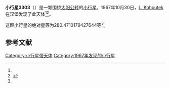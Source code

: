 {{Infobox planet
| bgcolour = #FFFFC0
| name = 3303 Merta
| symbol = 
| image = 
| caption = 
| discovery = yes
| discovery_ref = 
| discoverer = [[L._Kohoutek|L. Kohoutek]]
| discovery_site = [[汉堡|汉堡]] 
| discovered = 1967年10月30日
| designations = yes
| mp_name = 
| named_after = 
| alt_names = 1967 UN/ 1927 UG / 1971 QY / 1971 SY / 1976 SK7 / 1981 RF5
| mp_category = [[主带小行星|主带小行星]]
| orbit_ref = <ref name="a">[http://ssd.jpl.nasa.gov/sbdb.cgi?sstr=3303 3303 Merta] {{Wayback|url=http://ssd.jpl.nasa.gov/sbdb.cgi?sstr=3303 |date=20200918072143 }}，小行星數據庫瀏覽器（JPL Small-Body Database Browser）－[[美国国家航空航天局|美国国家航空航天局]]喷气推进实验室</ref>
| epoch = 2456400.5 (2013年4月18日更新)
| aphelion = {{convert|3.110339186619113|AU|km|3|abbr=on|lk=out}}
| perihelion = {{convert|2.679453545221131|AU|km|3|abbr=on}}
| semimajor = {{convert|2.894896365920122|AU|km|3|abbr=on}}
| eccentricity = 0.0744216
| period = 1799.069573 [[日|日]]<br />4.93[[儒略年|儒略年]]
| avg_speed = 
| inclination = 2.764152376778152
| asc_node = 52.21421349303027
| mean_anomaly = 
| arg_peri = 280.4710179427644
| satellites = 
| physical_characteristics = yes
| dimensions = 
| mass = 
| density = 
| surface_grav = 
| escape_velocity = 
| sidereal_day = 
| axial_tilt = 
| pole_ecliptic_lat = 
| pole_ecliptic_lon = 
| albedo = 
| temperatures= 
| temp_name1 = 
| mean_temp_1 = 
| max_temp_1 = 
| temp_name2 = 
| max_temp_2 = 
| spectral_type = 
| abs_magnitude = 280.4710179427644
}}

'''小行星3303'''（{{lang-en|3303 Merta}}）是一颗围绕[[太阳|太阳]][[公转|公转]]的[[小行星|小行星]]。1967年10月30日，[[L._Kohoutek|L. Kohoutek]]在汉堡发现了此天体<ref name="a" /><ref>{{cite news|title=小行星列表|url=http://cfa-www.harvard.edu/iau/lists/NumberedMPs.txt|accessdate=2013-07-08|newspaper=哈佛大学|archive-date=2008-05-17|archive-url=https://web.archive.org/web/20080517010638/http://cfa-www.harvard.edu/iau/lists/NumberedMPs.txt|dead-url=no}}</ref>。

这颗小行星的[[绝对星等|绝对星等]]为280.4710179427644等<ref name="a" />。

==参考文献==
{{reflist}}
{{Minor Planet Number|[[小行星3302|小行星3302]]|[[小行星3304|小行星3304]]}}

{{小天体}}

[[Category:小行星带天体|Category:小行星带天体]]
[[Category:1967年发现的小行星|Category:1967年发现的小行星]]

{{asteroid-stub}}